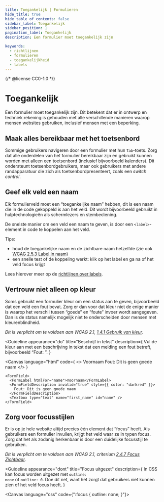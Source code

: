 ```yaml
---
title: Toegankelijk | Formulieren
hide_title: true
hide_table_of_contents: false
sidebar_label: Toegankelijk
sidebar_position: 1
pagination_label: Toegankelijk
description: Een formulier moet toegankelijk zijn

keywords:
  - richtlijnen
  - formulieren
  - toegankelijkheid
  - labels
---
```


{/* @license CC0-1.0 */}


# Toegankelijk

<Paragraph lead>
  Een formulier moet toegankelijk zijn. Dit betekent dat er in ontwerp en techniek rekening is gehouden met alle
  verschillende manieren waarop mensen websites gebruiken, inclusief mensen met een beperking.
</Paragraph>

## Maak alles bereikbaar met het toetsenbord

Sommige gebruikers navigeren door een formulier met hun `Tab`-toets. Zorg dat alle onderdelen van het formulier bereikbaar zijn en gebruikt kunnen worden met alleen een toetsenbord (inclusief bijvoorbeeld kalenders). Dit ondersteunt toetsenbordgebruikers, maar ook gebruikers met andere randapparatuur die zich als toetsenbordpresenteert, zoals een _switch control_.

## Geef elk veld een naam

Elk formulierveld moet een “toegankelijke naam” hebben, dit is een naam die in de code gekoppeld is aan het veld. Dit wordt bijvoorbeeld gebruikt in hulptechnologieën als schermlezers en stembediening.

De snelste manier om een veld een naam te geven, is door een `<label>`-element in code te koppelen aan het veld.

Tips:

- houd de toegankelijke naam en de zichtbare naam hetzelfde (zie ook [WCAG 2.5.3 Label in naam](https://www.w3.org/Translations/WCAG21-nl/#label-in-naam))
- een snelle test of de koppeling werkt: klik op het label en ga na of het veld focus krijgt

Lees hierover meer op de [richtlijnen over labels](/richtlijnen/formulieren/alle-richtlijnen/labels).

## Vertrouw niet alleen op kleur

Soms gebruikt een formulier kleur om een status aan te geven, bijvoorbeeld dat een veld een fout bevat. Zorg er dan voor dat kleur niet de enige manier is waarop het verschil tussen “goede” en “foute” invoer wordt aangegeven. Dan is de status namelijk mogelijk niet te onderscheiden door mensen met kleurenblindheid.

_Dit is verplicht om te voldoen aan WCAG 2.1, [1.4.1 Gebruik van kleur](https://www.w3.org/Translations/WCAG21-nl/#gebruik-van-kleur)._

<Guideline
  appearance="do"
  title="Beschrijf in tekst"
  description={
    <Paragraph>
      Vul de kleur aan met een beschrijving in tekst dat een melding een fout betreft, bijvoorbeeld “Fout: ”.
    </Paragraph>
  }
>
  <Canvas
    language="html"
    code={
      <>
        <FormField>
          <FormLabel htmlFor="name">Voornaam</FormLabel>
          <FormFieldDescription invalid="true">Fout: Dit is geen goede naam</FormFieldDescription>
          <Textbox type="text" name="first_name" id="name" />
        </FormField>
      </>
    }
  >
    <FormField>
      <FormLabel htmlFor="name">Voornaam</FormLabel>
      <FormFieldDescription invalid="true" style={{ color: "darkred" }}>
        Fout: Dit is geen goede naam
      </FormFieldDescription>
      <Textbox type="text" name="first_name" id="name" />
    </FormField>
  </Canvas>
</Guideline>

## Zorg voor focusstijlen

Er is op je hele website altijd precies één element dat “focus” heeft. Als gebruikers een formulier invullen, krijgt het veld waar ze in typen focus. Zorg dat het als zodanig herkenbaar is door een duidelijke focusstijl te gebruiken.

_Dit is verplicht om te voldoen aan WCAG 2.1, criterium [2.4.7 Focus Zichtbaar](https://www.w3.org/Translations/WCAG21-nl/#focus-zichtbaar)._

<Guideline
  appearance="dont"
  title="Focus uitgezet"
  description={
    <Paragraph>
      In CSS kan focus worden uitgezet met <code>outline: none</code> of <code>outline: 0</code>. Doe dit net, want het
      zorgt dat gebruikers niet kunnen zien of het veld focus heeft.
    </Paragraph>
  }
>
  <Canvas language="css" code={":focus { outline: none; }"}></Canvas>
</Guideline>
